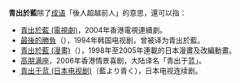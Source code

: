 {{noteTA
|G1=TV
}}
{{wiktionary}}
'''青出於藍'''除了[[成语|成语]]「後人超越前人」的意思，還可以指：
*[[青出於藍_(電視劇)|青出於藍 (電視劇)]]，2004年香港電視連續劇。
*[[最後的勝負|最後的勝負]]（{{lang|ko|마지막 승부}}），1994年韩国电视剧，曾被译为青出於藍。
*[[青出於藍_(漫畫)|青出於藍 (漫畫)]]（{{lang|ja|藍より青し}}），1998年至2005年連載的日本漫畫及改編動畫。
*[[高朋满座|高朋满座]]，2006年香港情景喜剧，大陆译名「青出于蓝」。
*[[青出于蓝_(日本电视剧)|青出于蓝 (日本电视剧)]]（藍より青く），日本电视连续剧。

{{disambig|Cat=四字作品消歧义}}